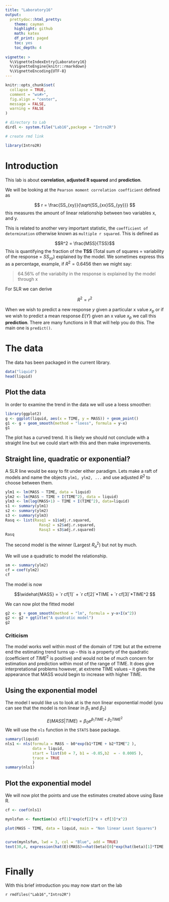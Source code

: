 ```yaml
---
title: "Laboratory16"
output: 
  prettydoc::html_pretty:
    theme: cayman
    highlight: github
    math: katex
    df_print: paged
    toc: yes
    toc_depth: 4
             
vignette: >
  %\VignetteIndexEntry{Laboratory16}
  %\VignetteEngine{knitr::rmarkdown}
  %\VignetteEncoding{UTF-8}
---
```


```r
knitr::opts_chunk$set(
  collapse = TRUE,
  comment = "ws#>",
  fig.align = "center",
  message = FALSE,
  warning = FALSE
)

# directory to Lab
dirdl <- system.file("Lab16",package = "Intro2R")

# create rmd link

library(Intro2R)


```


# Introduction

This lab is about **correlation**,  **adjusted R squared** and **prediction**.

We will be looking at the `Pearson moment correlation coefficient` defined as

$$ r = \frac{SS_{xy}}{\sqrt{SS_{xx}SS_{yy}}} $$
this measures the amount of linear relationship between two variables x, and y.

This is related to another very important statistic, the `coefficient of determination` otherwise known as `multiple r squared`. This is defined as 

$$R^2 = \frac{MSS}{TSS}$$
This is quantifying the fraction of the **TSS** (Total sum of squares = variability of the response = $SS_{yy}$) explained by the model.
We sometimes express this as a percentage, example, if $R^2=0.6456$ then we might say:

>
  64.56% of the variabilty in the response is explained by the model through x
  
  
  For SLR we can derive
  
  $$R^2 = r^2$$

When we wish to predict a new response $y$ given a particular x value $x_p$ or if we wish to predict a mean response $E(Y)$ given an x value $x_p$ we call this **prediction**. There are many functions in R that will help you do this. The main one is `predict()`.

# The data

The data has been packaged in the current library.

```r
data("liquid")
head(liquid)
```
## Plot the data

In order to examine the trend in the data we will use a loess smoother:

```r
library(ggplot2)
g <- ggplot(liquid, aes(x = TIME, y = MASS)) + geom_point()
g1 <- g + geom_smooth(method = "loess", formula = y~x)
g1
```


The plot has a curved trend. It is likely we should not conclude with a straight line but we could start with this and then make improvements.

## Straight line, quadratic or exponential?

A SLR line would be easy to fit under either paradigm. Lets make a raft of models and name the objects `ylm1, ylm2, ...`
and use adjusted $R^2$ to choose between them.

```r
ylm1 <- lm(MASS ~ TIME, data = liquid)
ylm2 <- lm(MASS ~ TIME + I(TIME^2), data = liquid)
ylm3 <- lm(log(MASS+1) ~ TIME + I(TIME^2), data=liquid)
s1 <- summary(ylm1)
s2 <- summary(ylm2)
s3 <- summary(ylm3)
Rasq <- list(Rasq1 = s1$adj.r.squared,
               Rasq2 = s2$adj.r.squared,
               Rasq3 = s3$adj.r.squared)
Rasq

```

The second model is the winner (Largest $R_a^2$) but not by much.

We will use a quadratic to model the relationship.

```r
sm <- summary(ylm2)
cf = coef(ylm2)
cf
```


The model is now 

$$\widehat{MASS} = `r cf[1]` + `r cf[2]`*TIME + `r cf[3]`*TIME^2 $$

We can now plot the fitted model

```r
g2 <- g + geom_smooth(method = "lm", formula = y~x+I(x^2))
g2 <- g2 + ggtitle("A quadratic model")
g2
```


### Criticism

The model works well within most of the domain of `TIME` but at the extreme end the estimating trend turns up  -- this is a property of the quadratic (coefficient of $TIME^2$ is positive) and would not be of much concern for estimation and prediction within most of the range of TIME. It does give interpretational problems however, at extreme TIME values -- it gives the appearance that MASS would begin to increase with higher TIME.

## Using the exponential model

The model I would like us to look at is the non linear exponential model (you can see that the model is non linear in $\beta_1$ and $\beta_2$)

$$E(MASS|TIME) = \beta_0 e^{\beta_1 TIME + \beta_2 TIME^2}$$
We will use the `nls` function in the `STATS` base package.

```r
summary(liquid)
nls1 <- nls(formula = MASS ~ b0*exp(b1*TIME + b2*TIME^2 ),
            data = liquid,
            start = list(b0 = 7, b1 = -0.05,b2  = - 0.0005 ),
            trace = TRUE
            )
summary(nls1)
```

## Plot the exponential model

We will now plot the points and use the estimates created above using Base R.

```r
cf <- coef(nls1)

mynlsfun <- function(x) cf[1]*exp(cf[2]*x + cf[3]*x^2)

plot(MASS ~ TIME, data = liquid, main = "Non linear Least Squares")


curve(mynlsfun, lwd = 3, col = "Blue", add = TRUE)
text(30,4, expression(hat(E)(MASS)==hat(beta)[0]*exp(hat(beta)[1]*TIME + hat(beta)[2]*TIME)))



```


# Finally 

With this brief introduction you may now start on the lab

`r rmdfiles("Lab16","Intro2R")`
